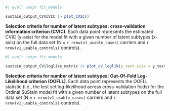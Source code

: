 :::{#suppfig-cvic-1 custom-style="Caption"}

```r
#| eval: !expr fit_models

sustain_output_CV$CVIC |> plot_CVIC()
```

**Selection criteria for number of latent subtypes:**
**cross-validation information criterion (CVIC)**.
Each data point represents the estimated CVIC (y-axis)
for the model fit with a given number of latent subtypes (x-axis)
on the full data set 
(N = `r nrow(v1_usable_cases)` carriers
and 
`r nrow(v1_usable_controls)` controls).

:::

:::{#suppfig-cvic-2 custom-style="Caption"}

```r
#| eval: !expr fit_models

sustain_output_CV$loglike_matrix |> plot_cv_loglik(y_text_size = y_text_size)
```

**Selection criteria for number of latent subtypes:**
**Out-Of-Fold Log-Likelihood criterion (OOFLL)**.
Each data point represents the OOFLL statistic
(i.e., the test set log-likelihood across cross-validation folds)
for the Ordinal SuStaIn model fit with a given number of latent subtypes
on the full data set
(N = `r nrow(v1_usable_cases)` carriers
and 
`r nrow(v1_usable_controls)` controls).
:::
